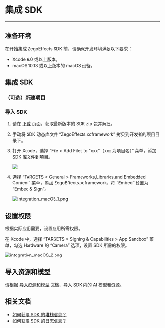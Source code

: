 
# 集成 SDK

---

## 准备环境

在开始集成 ZegoEffects SDK 前，请确保开发环境满足以下要求：

- Xcode 6.0 或以上版本。
- macOS 10.13 或以上版本的 macOS 设备。

## 集成 SDK

### （可选）新建项目

<Content platform="macOS" />

### 导入 SDK

1. 请在 [下载](./../Downloads.mdx) 页面，获取最新版本的 SDK zip 包并解压。  

2. 手动将 SDK 动态库文件 “ZegoEffects.xcframework” 拷贝到开发者的项目目录下。

3. 打开 Xcode，选择 “File > Add Files to "xxx"（xxx 为项目名）” 菜单，添加 SDK 库文件到项目。
    <Frame width="512" height="auto" caption=""><img src="https://doc-media.zego.im/sdk-doc/Pics/iOS/ZegoExpressEngine/Common/add-files.png" /></Frame>

4. 选择 “TARGETS > General > Frameworks,Libraries,and Embedded Content” 菜单，添加 ZegoEffects.xcframework，将 “Embed” 设置为 “Embed & Sign”。
    <Frame width="512" height="auto" caption=""><img src="https://doc-media.zego.im/sdk-doc/Pics/AI_Vision/QuickStarts/integration_macOS_1.png" alt="integration_macOS_1.png"/></Frame>

## 设置权限

根据实际应用需要，设置应用所需权限。

在 Xcode 中，选择 “TARGETS > Signing & Capabilities > App Sandbox” 菜单，勾选 Hardware 的 “Camera” 选项，设置 SDK 所需的权限。 
<Frame width="auto" height="auto" caption=""><img src="https://doc-media.zego.im/sdk-doc/Pics/AI_Vision/QuickStarts/integration_macOS_2.png" alt="integration_macOS_2.png"/></Frame>

## 导入资源和模型

请根据 [导入资源和模型](./import-resources-and-models.mdx) 文档，导入 SDK 内的 AI 模型和资源。

## 相关文档

- [如何获取 SDK 的堆栈信息？](https://doc-zh.zego.im/faq/AI_Stack)
- [如何获取 SDK 的日志信息？](https://doc-zh.zego.im/faq/AI_log)
